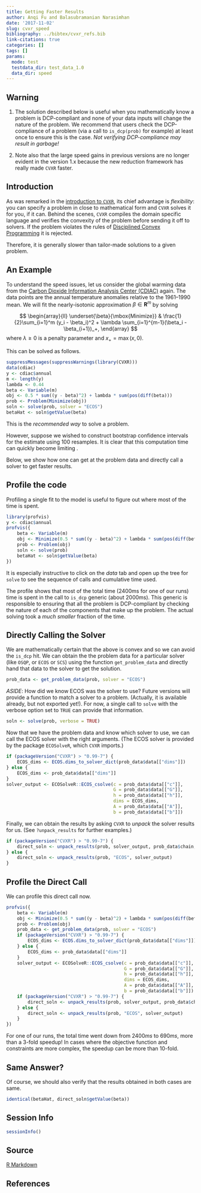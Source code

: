 ```yaml
---
title: Getting Faster Results
author: Anqi Fu and Balasubramanian Narasimhan
date: '2017-11-02'
slug: cvxr_speed
bibliography: ../bibtex/cvxr_refs.bib
link-citations: true
categories: []
tags: []
params:
  mode: test
  testdata_dir: test_data_1.0
  data_dir: speed
---
```


## Warning

1. The solution described below is useful when you mathematically know
   a problem is DCP-compliant and none of your data inputs will change
   the nature of the problem. We recommend that users check the
   DCP-compliance of a problem (via a call to `is_dcp(prob)` for
   example) at least once to ensure this is the case.  _Not verifying
   DCP-compliance may result in garbage!_
   
2. Note also that the large speed gains in previous versions are no longer
   evident in the version 1.x because the new reduction framework has
   really made `CVXR` faster.
   
## Introduction

As was remarked in the [introduction to
`CVXR`](/cvxr_examples/intro/), its chief advantage is
_flexibility_: you can specify a problem in close to mathematical form
and `CVXR` solves it for you, if it can. Behind the scenes, `CVXR`
compiles the domain specific language and verifies the convexity of
the problem before sending it off to solvers. If the problem violates
the rules of [Disciplined Convex Programming](/post/cvxr_dcp/) it is
rejected.

Therefore, it is generally slower than tailor-made solutions to a
given problem.

## An Example

To understand the speed issues, let us consider the global warming
data from the [Carbon Dioxide Information Analysis Center
(CDIAC)](http://cdiac.ess-dive.lbl.gov/ftp/trends/temp/jonescru/)
again. The data points are the annual temperature anomalies relative
to the 1961--1990 mean. We will fit the nearly-isotonic approximation
$\beta \in {\mathbf R}^m$ by solving

$$
\begin{array}{ll}
\underset{\beta}{\mbox{Minimize}} & \frac{1}{2}\sum_{i=1}^m (y_i - \beta_i)^2 + \lambda \sum_{i=1}^{m-1}(\beta_i - \beta_{i+1})_+,
\end{array}
$$
where $\lambda \geq 0$ is a penalty parameter and $x_+ =\max(x,0)$. 

This can be solved as follows.

```r
suppressMessages(suppressWarnings(library(CVXR)))
data(cdiac)
y <- cdiac$annual
m <- length(y)
lambda <- 0.44
beta <- Variable(m)
obj <- 0.5 * sum((y - beta)^2) + lambda * sum(pos(diff(beta)))
prob <- Problem(Minimize(obj))
soln <- solve(prob, solver = "ECOS")
betaHat <- soln$getValue(beta)
```

This is the _recommended way_ to solve a problem. 

However, suppose we wished to construct bootstrap confidence intervals
for the estimate using 100 resamples.  It is clear that this
computation time can quickly become limiting . 

Below, we show how one can get at the problem data and directly call a
solver to get faster results.

## Profile the code 

Profiling a single fit to the model is useful to figure out where most
of the time is spent.

```r
library(profvis)
y <- cdiac$annual
profvis({
    beta <- Variable(m)
    obj <- Minimize(0.5 * sum((y - beta)^2) + lambda * sum(pos(diff(beta))))
    prob <- Problem(obj)
    soln <- solve(prob)
    betaHat <- soln$getValue(beta)
})
```

It is especially instructive to click on the _data_ tab and open up
the tree for `solve` to see the sequence of calls and cumulative time
used. 

The profile shows that most of the total time (2400ms for one of our
runs) time is spent in the call to `is_dcp` generic (about
2000ms). This generic is responsible to ensuring that all the problem
is DCP-compliant by checking the nature of each of the components that
make up the problem. The actual solving took a _much smaller_ fraction
of the time.

## Directly Calling the Solver

We are mathematically certain that the above is convex and so we can
avoid the `is_dcp` hit. We can obtain the the problem data for a
particular solver (like `OSQP`, or `ECOS` or `SCS`) using the function
`get_problem_data` and directly hand that data to the solver to get
the solution.

```r
prob_data <- get_problem_data(prob, solver = "ECOS")
```

_ASIDE_: How did we know ECOS was the solver to use? Future versions
will provide a function to match a solver to a problem. (Actually, it
is available already, but not exported yet!). For now, a single call
to `solve` with the verbose option set to `TRUE` can provide that
information. 

```r
soln <- solve(prob, verbose = TRUE)
```
Now that we have the problem data and know which solver to use, we can
call the ECOS solver with the right arguments. (The ECOS solver is
provided by the package `ECOSolveR`, which `CVXR` imports.)

```r
if (packageVersion("CVXR") > "0.99-7") {
    ECOS_dims <- ECOS.dims_to_solver_dict(prob_data$data[["dims"]])
} else {
    ECOS_dims <- prob_data$data[["dims"]]
}
solver_output <- ECOSolveR::ECOS_csolve(c = prob_data$data[["c"]],
                                        G = prob_data$data[["G"]],
                                        h = prob_data$data[["h"]],
                                        dims = ECOS_dims,
                                        A = prob_data$data[["A"]],
                                        b = prob_data$data[["b"]])
```

Finally, we can obtain the results by asking `CVXR` to _unpack_ the
solver results for us. (See `?unpack_results` for further examples.)

```r
if (packageVersion("CVXR") > "0.99-7") {
    direct_soln <- unpack_results(prob, solver_output, prob_data$chain, prob_data$inverse_data)
} else {
    direct_soln <- unpack_results(prob, "ECOS", solver_output)
}
```

## Profile the Direct Call

We can profile this direct call now.

```r
profvis({
    beta <- Variable(m)
    obj <- Minimize(0.5 * sum((y - beta)^2) + lambda * sum(pos(diff(beta))))
    prob <- Problem(obj)
    prob_data <- get_problem_data(prob, solver = "ECOS")
    if (packageVersion("CVXR") > "0.99-7") {
        ECOS_dims <- ECOS.dims_to_solver_dict(prob_data$data[["dims"]])
    } else {
        ECOS_dims <- prob_data$data[["dims"]]
    }
    solver_output <- ECOSolveR::ECOS_csolve(c = prob_data$data[["c"]],
                                            G = prob_data$data[["G"]],
                                            h = prob_data$data[["h"]],
                                            dims = ECOS_dims,
                                            A = prob_data$data[["A"]],
                                            b = prob_data$data[["b"]])
    if (packageVersion("CVXR") > "0.99-7") {
        direct_soln <- unpack_results(prob, solver_output, prob_data$chain, prob_data$inverse_data)
    } else {
        direct_soln <- unpack_results(prob, "ECOS", solver_output)
    }
})
```

For one of our runs, the total time went down from $2400ms$ to
$690ms$, more than a 3-fold speedup! In cases where the objective
function and constraints are more complex, the speedup can be more
than 10-fold. 

## Same Answer?

Of course, we should also verify that the results obtained in both
cases are same.

```r
identical(betaHat, direct_soln$getValue(beta))
```

## Session Info

```r
sessionInfo()
```

## Source

[R Markdown](https://github.com/bnaras/cvxr_docs/blob/master/content/cvxr_examples/speed.Rmd)

## References
